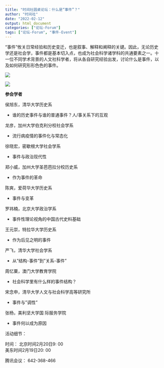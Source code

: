 ```yaml
---
title: "时间社圆桌论坛：什么是“事件”？"
author: "时间社"
date: "2022-02-12"
output: html_document
categories: ["论坛-Forum"]
tags: ["论坛-Forum", "事件-Event"]
---
```


"事件"攸关日常经验和历史变迁，也是叙事、解释和阐释的关键。因此，无论历史学还是社会学，事件都是基本切入点，也成为社会科学诸学科的共通要素之一。十一位不同学术背景的人文社科学者，将从各自研究经验出发，讨论什么是事件，以及如何研究形形色色的事件。

![](/img/logo2.png)

![](/img/poster220212.jpg)

**参会学者**

侯旭东，清华大学历史系

-   谁的历史事件与谁的普通事件？人/事关系下的互观

龙彦，加州大学伯克利分校社会学系

-   流行病疫情的事件化与常态化

徐晓宏，密歇根大学社会学系

-   事件与政治现代性

郑小威，加州大学圣芭芭拉分校历史系

-   作为事件的革命

陈爽，爱荷华大学历史系

-   事件与变革

罗祎楠，北京大学政治学系

-   事件性理论视角的中国古代史料基础

王元崇，特拉华大学历史系

-   作为后见之明的事件

严飞，清华大学社会学系

-   从"结构-事件"到"关系-事件"

周忆粟，澳门大学教育学院

-   社会科学里有什么样的事件结构？

宋念申，清华大学人文与社会科学高等研究所

-   事件与"调性"

张杨，美利坚大学国    际服务学院

-   事件何以成为原因

活动细节：

时间： 北京时间2月20日9: 00\
美东时间2月19日20: 00

腾讯会议： 642-368-466
